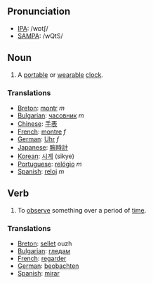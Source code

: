 ==Pronunciation==

*[[IPA]]: /wɒtʃ/
*[[SAMPA]]: /wQtS/

==Noun==

#A [[portable]] or [[wearable]] [[clock]].

===Translations===

*[[Breton]]: [[montr]] ''m''
*[[Bulgarian]]: [[часовник]] ''m''
*[[Chinese]]: [[手表]]
*[[French]]: [[montre]] ''f''
*[[German]]: [[Uhr]] ''f''
*[[Japanese]]: [[腕時計]]
*[[Korean]]: [[시계]] (sikye)
*[[Portuguese]]: [[relógio]] ''m''
*[[Spanish]]: [[reloj]] ''m''

==Verb==

#To [[observe]] something over a period of [[time]].

===Translations===

*[[Breton]]: [[sellet]] ouzh
*[[Bulgarian]]: [[гледам]]
*[[French]]: [[regarder]]
*[[German]]: [[beobachten]]
*[[Spanish]]: [[mirar]]